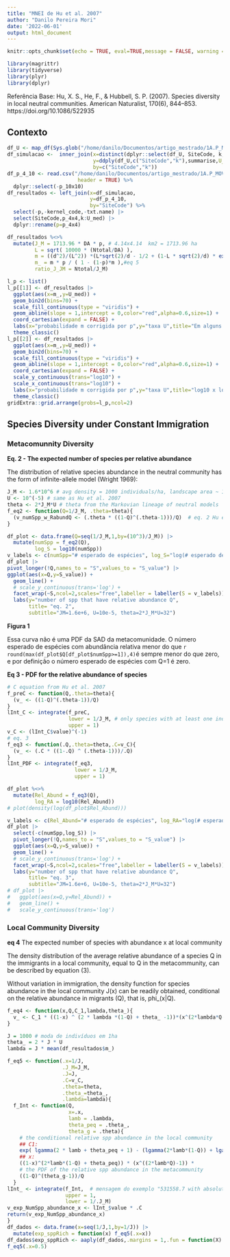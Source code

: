 ```yaml
---
title: "MNEI de Hu et al. 2007"
author: "Danilo Pereira Mori"
date: '2022-06-01'
output: html_document
---
```


```r
knitr::opts_chunk$set(echo = TRUE, eval=TRUE,message = FALSE, warning = FALSE)
```

```r
library(magrittr)
library(tidyverse)
library(plyr)
library(dplyr)
```

Referência Base:
Hu, X. S., He, F., & Hubbell, S. P. (2007). Species diversity in local neutral communities. American Naturalist, 170(6), 844–853. https://doi.org/10.1086/522935


## Contexto

```r
df_U <- map_df(Sys.glob("/home/danilo/Documentos/artigo_mestrado/1A.P_MOVER/simulacao_codigos_e_resultados/U/*.csv"), read_csv)
df_simulacao <-  inner_join(x=distinct(dplyr::select(df_U, SiteCode, k, Ntotal, S_obs, kernel_code, DA, d, p, txt.name)),
                            y=ddply(df_U,c("SiteCode","k"),summarise,U_med = mean(U), U_var = var(U)),
                            by=c("SiteCode","k"))
df_p_4_10 <- read.csv("/home/danilo/Documentos/artigo_mestrado/1A.P_MOVER/piloto_MNEE_4x4km/resultados/df_p_4x4_10x10.csv",
                       header = TRUE) %>% 
  dplyr::select(-p_10x10)
df_resultados <- left_join(x=df_simulacao,
                           y=df_p_4_10,
                           by="SiteCode") %>% 
  select(-p,-kernel_code,-txt.name) |>
  select(SiteCode,p_4x4,k:U_med) |> 
  dplyr::rename(p=p_4x4)
```
```r
df_resultados %<>% 
  mutate(J_M = 1713.96 * DA * p, # 4.14x4.14  km2 = 1713.96 ha
         L = sqrt( 10000 * (Ntotal/DA) ),
         m = ((d^2)/(L^2)) *(L*sqrt(2)/d - 1/2 + (1-L * sqrt(2)/d) * exp(-L*sqrt(2)/d) - exp(-2*sqrt(2)*L/d)/2), # eq 8, Contas de Coutinho
         m_ = m * p / ( 1 - (1-p)*m ),#eq 5
         ratio_J_JM = Ntotal/J_M)
```
```r
l_p <- list()
l_p[[1]] <- df_resultados |> 
  ggplot(aes(x=m_,y=U_med)) +
  geom_bin2d(bins=70) +
  scale_fill_continuous(type = "viridis") +
  geom_abline(slope = 1,intercept = 0,color="red",alpha=0.6,size=1) +
  coord_cartesian(expand = FALSE) +
  labs(x="probabilidade m corrigida por p",y="taxa U",title="Em alguns casos U > m e na maioria U não é << m") +
  theme_classic()
l_p[[2]] <- df_resultados |> 
  ggplot(aes(x=m_,y=U_med)) +
  geom_bin2d(bins=70) +
  scale_fill_continuous(type = "viridis") +
  geom_abline(slope = 1,intercept = 0,color="red",alpha=0.6,size=1) +
  coord_cartesian(expand = FALSE) +
  scale_y_continuous(trans="log10") +
  scale_x_continuous(trans="log10") +
  labs(x="probabilidade m corrigida por p",y="taxa U",title="log10 x log10") +
  theme_classic()
gridExtra::grid.arrange(grobs=l_p,ncol=2)
```


## Species Diversity under Constant Immigration

### Metacomunnity Diversity  
  
__Eq. 2 - The expected number of species per relative abundance__  
  
The distribution of relative species abundance in the neutral community has the form of infinite-allele model (Wright 1969):    
      
```r
J_M <- 1.6*10^6 # avg density = 1000 individuals/ha, landscape area ~ 1600 ha
U <- 10^(-5) # same as Hu et al. 2007
theta <- 2*J_M*U # theta from the Markovian lineage of neutral models
f_eq2 <- function(Q=1/J_M, .theta=theta){ 
  (v_numSpp_w_RabundQ <- (.theta * ((1-Q)^(.theta-1)))/Q)  # eq. 2 Hu et al. 2007
}
```
```r
df_plot <- data.frame(Q=seq(1/J_M,1,by=(10^3)/J_M)) |> 
  mutate(numSpp = f_eq2(Q),
         log_S = log10(numSpp))
v_labels <- c(numSpp="# esperado de espécies", log_S="log(# esperado de espécies)")
df_plot |> 
pivot_longer(!Q,names_to = "S",values_to = "S_value") |>
ggplot(aes(x=Q,y=S_value)) +
  geom_line() +
  # scale_y_continuous(trans='log') +
  facet_wrap(~S,ncol=2,scales="free",labeller = labeller(S = v_labels)) +
  labs(y="number of spp that have relative abundance Q",
       title= "eq. 2",
       subtitle="JM=1.6e+6, U=10e-5, theta=2*J_M*U=32")
```
  
__Figura 1__   
  
    
Essa curva não é uma PDF da SAD da metacomunidade. O número esperado de espécies com abundância relativa menor do que `r round(max(df_plot$Q[df_plot$numSpp>=1]),4)`é sempre menor do que zero, e por definição o número esperado de espécies com Q=1 é zero.


__Eq 3 - PDF for the relative abundance of species__

```r
# C equation from Hu et al. 2007
f_preC <- function(Q,.theta=theta){
  (v_ <- ((1-Q)^(.theta-1))/Q)
}
lInt_C <- integrate(f_preC,
                    lower = 1/J_M, # only species with at least one individual (Hu et al. 2007)
                    upper = 1)
v_C <- (lInt_C$value)^(-1)
# eq. 3
f_eq3 <- function(.Q,.theta=theta,.C=v_C){
  (v_ <- (.C * ((1-.Q) ^ (.theta-1)))/.Q) 
}
lInt_PDF <- integrate(f_eq3,
                      lower = 1/J_M,
                      upper = 1)
```
```r
df_plot %<>% 
  mutate(Rel_Abund = f_eq3(Q),
         log_RA = log10(Rel_Abund))
# plot(density(log(df_plot$Rel_Abund)))
```
```r
v_labels <- c(Rel_Abund="# esperado de espécies", log_RA="log(# esperado de espécies)")
df_plot |> 
  select(-c(numSpp,log_S)) |> 
  pivot_longer(!Q,names_to = "S",values_to = "S_value") |>
  ggplot(aes(x=Q,y=S_value)) +
  geom_line() +
  # scale_y_continuous(trans='log') +
  facet_wrap(~S,ncol=2,scales="free",labeller = labeller(S = v_labels)) +
  labs(y="number of spp that have relative abundance Q",
       title= "eq. 3",
       subtitle="JM=1.6e+6, U=10e-5, theta=2*J_M*U=32")
# df_plot |>
#   ggplot(aes(x=Q,y=Rel_Abund)) +
#   geom_line() +
#   scale_y_continuous(trans='log')
```

  
### Local Community Diversity  



__eq 4__ The expected number of species with abundance x at local community  

The density distribution of the average relative abundance of a species Q in the immigrants in a local community, equal to Q in the metacommunity, can be described by equation (3).


Without variation in immigration, the density function for species abundance in the local community J(x) can be readily obtained, conditional on the relative abundance in migrants (Q), that is, phi_(x|Q).


  
   
```r
f_eq4 <- function(x,Q,C_1,lambda,theta_){
  v_ <- C_1 * ((1-x) ^ (2 * lambda *(1-Q) + theta_ -1))*(x^(2*lambda*Q-1))
}
```
```r
J = 1000 # moda de indivíduos em 1ha
theta_ = 2 * J * U
lambda = J * mean(df_resultados$m_)
```
```r
f_eq5 <- function(.x=1/J,
                  .J_M=J_M,
                  .J=J,
                  .C=v_C,
                  .theta=theta,
                  .theta_=theta_,
                  .lambda=lambda){
  f_Int <- function(Q,
                    x=.x,
                    lamb = .lambda,
                    theta_peq = .theta_,
                    theta_g = .theta){
    # the conditional relative spp abundance in the local community
    ## C1:
    exp( lgamma(2 * lamb + theta_peq + 1) - (lgamma(2*lamb*(1-Q)) + lgamma(2*lamb*Q+1)) ) *
    ## x:
    ((1-x)^(2*lamb*(1-Q) + theta_peq)) * (x^((2*lamb*Q)-1)) *
    # the PDF of the relative spp abundance in the metacommunity
    ((1-Q)^(theta_g-1))/Q
  }
lInt_ <- integrate(f_Int,  # mensagem do exemplo "531558.7 with absolute error < 39"
                   upper = 1,
                   lower = 1/.J_M)
v_exp_NumSpp_abundance_x <- lInt_$value * .C
return(v_exp_NumSpp_abundance_x)
}
df_dados <- data.frame(x=seq(1/J,1,by=1/J)) |> 
  mutate(exp_sppRich = function(x) f_eq5(.x=x))
df_dados$exp_sppRich <- aaply(df_dados,.margins = 1,.fun = function(X) f_eq5(x=X))
f_eq5(.x=0.5)

```


